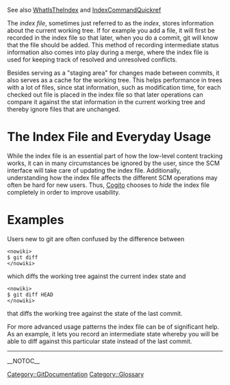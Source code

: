 See also [[WhatIsTheIndex]] and [[IndexCommandQuickref]]

The ''index file'', sometimes just referred to as the ''index'', stores
information about the current working tree. If for example you add a file, it
will first be recorded in the index file so that later, when you do a commit,
git will know that the file should be added. This method of recording
intermediate status information also comes into play during a merge,
where the index file is used for keeping track of resolved and unresolved conflicts.

Besides serving as a "staging area" for changes made between commits, it also
serves as a cache for the working tree. This helps performance in trees with a
lot of files, since stat information, such as modification time, for each checked out file is placed in
the index file so that later operations can compare it against the stat information
in the current working tree and thereby ignore files that are unchanged.

= The Index File and Everyday Usage =

While the index file is an essential part of how the low-level content tracking
works, it can in many circumstances be ignored by the user, since the SCM
interface will take care of updating the index file. Additionally, understanding
how the index file affects the different SCM operations may often be hard for new
users. Thus, [[Cogito]] chooses to ''hide'' the index file completely in order to
improve usability.

= Examples =

Users new to git are often confused by the difference between <pre><nowiki>
$ git diff
</nowiki></pre>
which diffs the working tree against the current index state and <pre><nowiki>
$ git diff HEAD
</nowiki></pre>
that diffs the working tree against the state of the last commit.

For more advanced usage patterns the index file can be of significant help. As
an example, it lets you record an intermediate state whereby you will be able
to diff against this particular state instead of the last commit.

----
[[Category::GitDocumentation]]
[[Category::Glossary]]

__NOTOC__